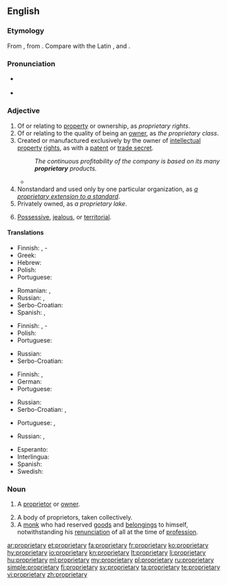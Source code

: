 ==English==

===Etymology===
From {{etyl|fr|en}} {{m|fr|propriétaire}}, from {{etyl|la|en}} {{m|la|proprietarius}}. Compare with the Latin {{m|la|proprietas||property}}, and {{m|la|proprius||ownership}}.

===Pronunciation===
* {{a|US}} {{IPA|/prəˈprɑɪ.ə.teɪɹ.i/|lang=en}}
* {{audio|En-us-proprietary.ogg|Audio (US)|lang=en}}

===Adjective===
{{en-adj}}

# Of or relating to [[property]] or ownership, as ''proprietary rights''.
# Of or relating to the quality of being an [[owner]], as ''the proprietary class''.
# Created or manufactured exclusively by the owner of [[intellectual property]] [[right]]s, as with a [[patent]] or [[trade secret]].
#: ''The continuous profitability of the company is based on its many '''proprietary''' products.''
#* {{quote-book|author=Michael Craig Budden|title=Protecting Trade Secrets under the Uniform Trade Secrets Act: Practical Advice for Executives|location=Westport, Conn.|publisher=[[w:Greenwood Publishing Group|Quorum Books]]|year=1996|page=20|isbn=978-1-56720-016-4|passage=It was reported that the recipes for the secret sauce and grinder sandwiches were '''proprietary''', known only to the current president of the corporation and the former owner of the restaurant.}}
# Nonstandard and used only by one particular organization, as ''[https://developer.mozilla.org/en-US/docs/Web/CSS/List_of_Proprietary_CSS_Features a proprietary extension to a standard]''.
# Privately owned, as ''a proprietary lake''.
# {{label|en|of a|person}} [[possessive|Possessive]], [[jealous]], or [[territorial]].

====Translations====
{{trans-top|relating to property or ownership}}
* Finnish: {{t+|fi|oma}}, {{t+|fi|omistus}}-
* Greek: {{t+|el|ιδιοκτησιακός|m}}
* Hebrew: {{t|he|קִנְיָנִי}}
* Polish: {{t|pl|własnościowy}}
* Portuguese: {{t+|pt|proprietário}}
{{trans-mid}}
* Romanian: {{t+|ro|proprietar}}, {{t|ro|de proprietate}}
* Russian: {{t+|ru|со́бственнический}}, {{t+|ru|проприета́рный}}
* Serbo-Croatian: {{t+|sh|vlasnički}}
* Spanish: {{t+|es|propietario}}, {{t|es|de propiedad}}
{{trans-bottom}}

{{trans-top|of or relating to the quality of being an owner}}
* Finnish: {{t+|fi|omistava}}, {{t+|fi|omistaja}}-
* Polish: {{t|pl|własnościowy}}
* Portuguese: {{t+|pt|proprietário}}
{{trans-mid}}
* Russian: {{t+|ru|патенто́ванный}} {{qualifier|patent}}
* Serbo-Croatian: {{t+|sh|vlasnički}}
{{trans-bottom}}

{{trans-top|manufactured exclusively by the IPR owner}}
* Finnish: {{t+|fi|alkuperäinen}}, {{t|fi|alkuperäis-}}
* German: {{t+|de|proprietär}}
* Portuguese: {{t+|pt|proprietário}}
{{trans-mid}}
* Russian: {{t+|ru|проприета́рный}}
* Serbo-Croatian: {{t+|sh|originalan}}, {{t|sh|licenciran}}
{{trans-bottom}}

{{trans-top|privately owned}}
* Portuguese: {{t+|pt|privado}}, {{t+|pt|particular}}
{{trans-mid}}
* Russian: {{t+|ru|ча́стный}}, {{t+|ru|прива́тный}}
{{trans-bottom}}

{{checktrans-top}}
* Esperanto: {{t-check|eo|proprajxa}}
* Interlingua: {{t-check|ia|proprietari}}
* Spanish: {{t+check|es|propietario}}
* Swedish: {{t-check|sv|proprietär}}
{{trans-bottom}}

===Noun===
{{en-noun|proprietaries}}

# A [[proprietor]] or [[owner]].
#: {{rfquotek|Fuller}}
# A body of proprietors, taken collectively.
# A [[monk]] who had reserved [[goods]] and [[belongings]] to himself, notwithstanding his [[renunciation]] of all at the time of [[profession]].

[[ar:proprietary]]
[[et:proprietary]]
[[fa:proprietary]]
[[fr:proprietary]]
[[ko:proprietary]]
[[hy:proprietary]]
[[io:proprietary]]
[[kn:proprietary]]
[[lt:proprietary]]
[[li:proprietary]]
[[hu:proprietary]]
[[ml:proprietary]]
[[my:proprietary]]
[[pl:proprietary]]
[[ru:proprietary]]
[[simple:proprietary]]
[[fi:proprietary]]
[[sv:proprietary]]
[[ta:proprietary]]
[[te:proprietary]]
[[vi:proprietary]]
[[zh:proprietary]]